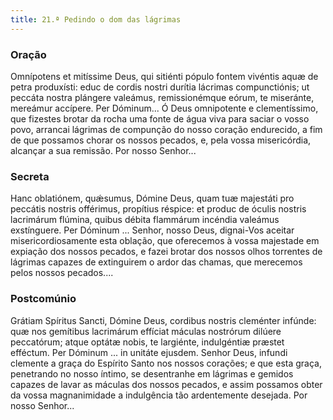 ```yaml
---
title: 21.ª Pedindo o dom das lágrimas
---
```


### Oração

<div class="side-by-side not-content">
  <span>
    Omnípotens et mitíssime Deus, qui sitiénti pópulo fontem vivéntis aquæ de
    petra produxísti: educ de cordis nostri durítia lácrimas compunctiónis; ut
    peccáta nostra plángere valeámus, remissionémque eórum, te miseránte,
    mereámur accípere. Per Dóminum...
  </span>
  <span>
    Ó Deus omnipotente e clementíssimo, que fizestes brotar da rocha uma fonte
    de água viva para saciar o vosso povo, arrancai lágrimas de compunção do
    nosso coração endurecido, a fim de que possamos chorar os nossos pecados, e,
    pela vossa misericórdia, alcançar a sua remissão. Por nosso Senhor...
  </span>
</div>

### Secreta

<div class="side-by-side not-content">
  <span>
    Hanc oblatiónem, quǽsumus, Dómine Deus, quam tuæ majestáti pro peccátis
    nostris offérimus, propítius réspice: et produc de óculis nostris lacrimárum
    flúmina, quibus débita flammárum incéndia valeámus exstínguere. Per Dóminum
    ...
  </span>
  <span>
    Senhor, nosso Deus, dignai-Vos aceitar misericordiosamente esta oblação, que
    oferecemos à vossa majestade em expiação dos nossos pecados, e fazei brotar
    dos nossos olhos torrentes de lágrimas capazes de extinguirem o ardor das
    chamas, que merecemos pelos nossos pecados....
  </span>
</div>

### Postcomúnio

<div class="side-by-side not-content">
  <span>
    Grátiam Spíritus Sancti, Dómine Deus, cordibus nostris cleménter infúnde:
    quæ nos gemítibus lacrimárum effíciat máculas nostrórum dilúere peccatórum;
    atque optátæ nobis, te largiénte, indulgéntiæ præstet efféctum. Per Dóminum
    ... in unitáte ejusdem.
  </span>
  <span>
    Senhor Deus, infundi clemente a graça do Espírito Santo nos nossos corações;
    e que esta graça, penetrando no nosso íntimo, se desentranhe em lágrimas e
    gemidos capazes de lavar as máculas dos nossos pecados, e assim possamos
    obter da vossa magnanimidade a indulgência tão ardentemente desejada. Por
    nosso Senhor...
  </span>
</div>
